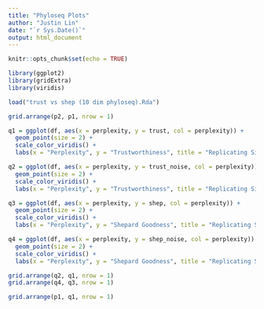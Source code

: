 ```yaml
---
title: "Phyloseq Plots"
author: "Justin Lin"
date: "`r Sys.Date()`"
output: html_document
---
```


```r
knitr::opts_chunk$set(echo = TRUE)

library(ggplot2)
library(gridExtra)
library(viridis)

load("trust vs shep (10 dim phyloseq).Rda")
```

```r
grid.arrange(p2, p1, nrow = 1)
```

```r
q1 = ggplot(df, aes(x = perplexity, y = trust, col = perplexity)) + 
  geom_point(size = 2) +
  scale_color_viridis() + 
  labs(x = "Perplexity", y = "Trustworthiness", title = "Replicating Signal")

q2 = ggplot(df, aes(x = perplexity, y = trust_noise, col = perplexity)) + 
  geom_point(size = 2) +
  scale_color_viridis() + 
  labs(x = "Perplexity", y = "Trustworthiness", title = "Replicating Signal + Noise")

q3 = ggplot(df, aes(x = perplexity, y = shep, col = perplexity)) + 
  geom_point(size = 2) +
  scale_color_viridis() + 
  labs(x = "Perplexity", y = "Shepard Goodness", title = "Replicating Signal")

q4 = ggplot(df, aes(x = perplexity, y = shep_noise, col = perplexity)) + 
  geom_point(size = 2) +
  scale_color_viridis() + 
  labs(x = "Perplexity", y = "Shepard Goodness", title = "Replicating Signal + Noise")

grid.arrange(q2, q1, nrow = 1)
grid.arrange(q4, q3, nrow = 1)
```

```r
grid.arrange(p1, q1, nrow = 1)
```

